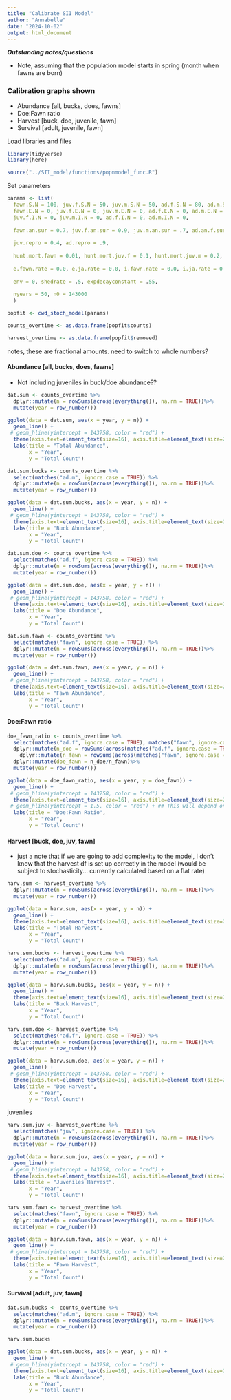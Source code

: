 ```yaml
---
title: "Calibrate SII Model"
author: "Annabelle"
date: "2024-10-02"
output: html_document
---
```


***Outstanding notes/questions***

- Note, assuming that the population model starts in spring (month when fawns are born)

### Calibration graphs shown 
- Abundance [all, bucks, does, fawns]
- Doe:Fawn ratio 
- Harvest [buck, doe, juvenile, fawn]
- Survival [adult, juvenile, fawn]

Load libraries and files 
```r
library(tidyverse)
library(here)

source("../SII_model/functions/popnmodel_func.R")
```

Set parameters
```r
params <- list(
  fawn.S.N = 100, juv.f.S.N = 50, juv.m.S.N = 50, ad.f.S.N = 80, ad.m.S.N = 20,
  fawn.E.N = 0, juv.f.E.N = 0, juv.m.E.N = 0, ad.f.E.N = 0, ad.m.E.N = 0,
  juv.f.I.N = 0, juv.m.I.N = 0, ad.f.I.N = 0, ad.m.I.N = 0,
  
  fawn.an.sur = 0.7, juv.f.an.sur = 0.9, juv.m.an.sur = .7, ad.an.f.sur = 0.95, ad.an.m.sur = 0.8, 
  
  juv.repro = 0.4, ad.repro = .9,
  
  hunt.mort.fawn = 0.01, hunt.mort.juv.f = 0.1, hunt.mort.juv.m = 0.2, hunt.mort.ad.f = 0.15, hunt.mort.ad.m = 0.35, 
  
  e.fawn.rate = 0.0, e.ja.rate = 0.0, i.fawn.rate = 0.0, i.ja.rate = 0.0,
  
  env = 0, shedrate = .5, expdecayconstant = .55,
  
  nyears = 50, n0 = 143000
  )
```




```r
popfit <- cwd_stoch_model(params)

counts_overtime <- as.data.frame(popfit$counts)

harvest_overtime <- as.data.frame(popfit$removed)
```

notes, these are fractional amounts. need to switch to whole numbers?



#### Abundance [all, bucks, does, fawns]
- Not including juveniles in buck/doe abundance?? 
```r
dat.sum <- counts_overtime %>%
  dplyr::mutate(n = rowSums(across(everything()), na.rm = TRUE))%>%
  mutate(year = row_number())

ggplot(data = dat.sum, aes(x = year, y = n)) +
  geom_line() +  
 # geom_hline(yintercept = 143758, color = "red") +
  theme(axis.text=element_text(size=16), axis.title=element_text(size=20))+
  labs(title = "Total Abundance", 
       x = "Year", 
       y = "Total Count") 
```

```r
dat.sum.bucks <- counts_overtime %>%
  select(matches("ad.m", ignore.case = TRUE)) %>% 
  dplyr::mutate(n = rowSums(across(everything()), na.rm = TRUE))%>%
  mutate(year = row_number())

ggplot(data = dat.sum.bucks, aes(x = year, y = n)) +
  geom_line() +  
 # geom_hline(yintercept = 143758, color = "red") +
  theme(axis.text=element_text(size=16), axis.title=element_text(size=20))+
  labs(title = "Buck Abundance", 
       x = "Year", 
       y = "Total Count") 
```

```r
dat.sum.doe <- counts_overtime %>%
  select(matches("ad.f", ignore.case = TRUE)) %>% 
  dplyr::mutate(n = rowSums(across(everything()), na.rm = TRUE))%>%
  mutate(year = row_number())

ggplot(data = dat.sum.doe, aes(x = year, y = n)) +
  geom_line() +  
 # geom_hline(yintercept = 143758, color = "red") +
  theme(axis.text=element_text(size=16), axis.title=element_text(size=20))+
  labs(title = "Doe Abundance", 
       x = "Year", 
       y = "Total Count") 
```


```r
dat.sum.fawn <- counts_overtime %>%
  select(matches("fawn", ignore.case = TRUE)) %>% 
  dplyr::mutate(n = rowSums(across(everything()), na.rm = TRUE))%>%
  mutate(year = row_number())

ggplot(data = dat.sum.fawn, aes(x = year, y = n)) +
  geom_line() +  
 # geom_hline(yintercept = 143758, color = "red") +
  theme(axis.text=element_text(size=16), axis.title=element_text(size=20))+
  labs(title = "Fawn Abundance", 
       x = "Year", 
       y = "Total Count") 
```

#### Doe:Fawn ratio 
```r
doe_fawn_ratio <- counts_overtime %>%
  select(matches("ad.f", ignore.case = TRUE), matches("fawn", ignore.case = TRUE)) %>% 
  dplyr::mutate(n_doe = rowSums(across(matches("ad.f", ignore.case = TRUE)), na.rm = TRUE))%>%
    dplyr::mutate(n_fawn = rowSums(across(matches("fawn", ignore.case = TRUE)), na.rm = TRUE))%>%
  dplyr::mutate(doe_fawn = n_doe/n_fawn)%>%
  mutate(year = row_number())

ggplot(data = doe_fawn_ratio, aes(x = year, y = doe_fawn)) +
  geom_line() +  
 # geom_hline(yintercept = 143758, color = "red") +
  theme(axis.text=element_text(size=16), axis.title=element_text(size=20))+
 # geom_hline(yintercept = 1.5, color = "red") + ## This will depend on pop starting size and starting month
  labs(title = "Doe:Fawn Ratio", 
       x = "Year", 
       y = "Total Count")
```




#### Harvest [buck, doe, juv, fawn]

* just a note that if we are going to add complexity to the model, I don't know that the harvest df is set up correctly in the model (would be subject to stochasticity... currently calculated based on a flat rate)

```r
harv.sum <- harvest_overtime %>%
  dplyr::mutate(n = rowSums(across(everything()), na.rm = TRUE))%>%
  mutate(year = row_number())

ggplot(data = harv.sum, aes(x = year, y = n)) +
  geom_line() +  
  theme(axis.text=element_text(size=16), axis.title=element_text(size=20))+
  labs(title = "Total Harvest", 
       x = "Year", 
       y = "Total Count") 
```

```r
harv.sum.bucks <- harvest_overtime %>%
  select(matches("ad.m", ignore.case = TRUE)) %>% 
  dplyr::mutate(n = rowSums(across(everything()), na.rm = TRUE))%>%
  mutate(year = row_number())

ggplot(data = harv.sum.bucks, aes(x = year, y = n)) +
  geom_line() +  
  theme(axis.text=element_text(size=16), axis.title=element_text(size=20))+
  labs(title = "Buck Harvest", 
       x = "Year", 
       y = "Total Count") 
```

```r
harv.sum.doe <- harvest_overtime %>%
  select(matches("ad.f", ignore.case = TRUE)) %>% 
  dplyr::mutate(n = rowSums(across(everything()), na.rm = TRUE))%>%
  mutate(year = row_number())

ggplot(data = harv.sum.doe, aes(x = year, y = n)) +
  geom_line() +  
 # geom_hline(yintercept = 143758, color = "red") +
  theme(axis.text=element_text(size=16), axis.title=element_text(size=20))+
  labs(title = "Doe Harvest", 
       x = "Year", 
       y = "Total Count") 
```

juveniles

```r
harv.sum.juv <- harvest_overtime %>%
  select(matches("juv", ignore.case = TRUE)) %>% 
  dplyr::mutate(n = rowSums(across(everything()), na.rm = TRUE))%>%
  mutate(year = row_number())

ggplot(data = harv.sum.juv, aes(x = year, y = n)) +
  geom_line() +  
 # geom_hline(yintercept = 143758, color = "red") +
  theme(axis.text=element_text(size=16), axis.title=element_text(size=20))+
  labs(title = "Juveniles Harvest", 
       x = "Year", 
       y = "Total Count") 
```

```r
harv.sum.fawn <- harvest_overtime %>%
  select(matches("fawn", ignore.case = TRUE)) %>% 
  dplyr::mutate(n = rowSums(across(everything()), na.rm = TRUE))%>%
  mutate(year = row_number())

ggplot(data = harv.sum.fawn, aes(x = year, y = n)) +
  geom_line() +  
 # geom_hline(yintercept = 143758, color = "red") +
  theme(axis.text=element_text(size=16), axis.title=element_text(size=20))+
  labs(title = "Fawn Harvest", 
       x = "Year", 
       y = "Total Count") 
```


#### Survival [adult, juv, fawn]

```r
dat.sum.bucks <- counts_overtime %>%
  select(matches("ad.m", ignore.case = TRUE)) %>% 
  dplyr::mutate(n = rowSums(across(everything()), na.rm = TRUE))%>%
  mutate(year = row_number())

harv.sum.bucks

ggplot(data = dat.sum.bucks, aes(x = year, y = n)) +
  geom_line() +  
 # geom_hline(yintercept = 143758, color = "red") +
  theme(axis.text=element_text(size=16), axis.title=element_text(size=20))+
  labs(title = "Buck Abundance", 
       x = "Year", 
       y = "Total Count") 
```


